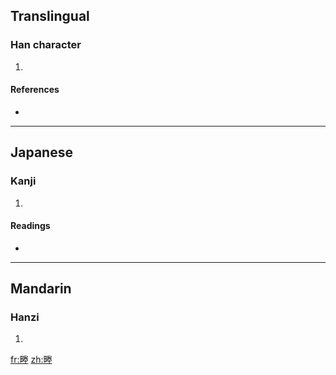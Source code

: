 ==Translingual==

===Han character===
{{Han char|rn=102|rad=田|as=09|sn=14|four=|canj=田火手土 (WFQG)}}

# {{defn|Han|sort=田09}}

====References====
* {{Han ref|kx=0765.100|dkj=21905|dj=1176.070|hdz=42550.070|uh=757B|ud=30075}}

----

==Japanese==

===Kanji===
{{ja-kanji|grade=|rs=田09}}

# {{defn|Japanese|sort=田09}}

====Readings====
* {{ja-readings|on=[[しょう]] (shō), [[じょう]] (jō)|kun=[[あぜ]] (aze)|nanori=}}

----

==Mandarin==

===Hanzi===
{{cmn-hanzi|pin=[[shéng]] ([[sheng2]])|wg=sheng<sup>2</sup>}}

# {{defn|Mandarin|sort=田09}}

[[fr:畻]]
[[zh:畻]]